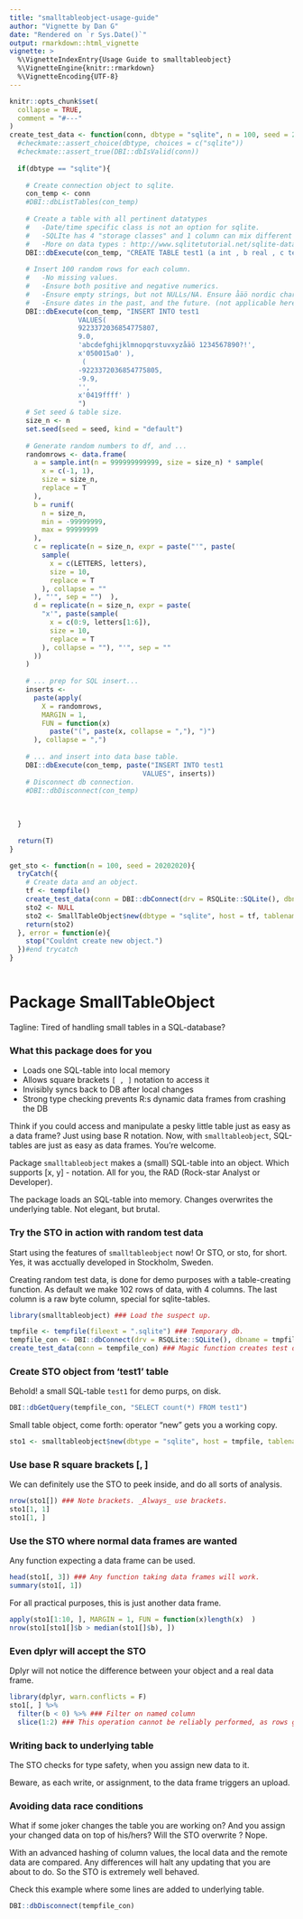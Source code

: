 ```yaml
---
title: "smalltableobject-usage-guide"
author: "Vignette by Dan G"
date: "Rendered on `r Sys.Date()`"
output: rmarkdown::html_vignette
vignette: >
  %\VignetteIndexEntry{Usage Guide to smalltableobject}
  %\VignetteEngine{knitr::rmarkdown}
  %\VignetteEncoding{UTF-8}
---
```


```r
knitr::opts_chunk$set(
  collapse = TRUE,
  comment = "#---"
)
create_test_data <- function(conn, dbtype = "sqlite", n = 100, seed = 20190427){
  #checkmate::assert_choice(dbtype, choices = c("sqlite"))
  #checkmate::assert_true(DBI::dbIsValid(conn))
  
  if(dbtype == "sqlite"){
    
    # Create connection object to sqlite.
    con_temp <- conn
    #DBI::dbListTables(con_temp)
    
    # Create a table with all pertinent datatypes
    #   -Date/time specific class is not an option for sqlite.
    #   -SQLIte has 4 "storage classes" and 1 column can mix different types(!).
    #   -More on data types : http://www.sqlitetutorial.net/sqlite-data-types/
    DBI::dbExecute(con_temp, "CREATE TABLE test1 (a int , b real , c text , d blob )")
    
    # Insert 100 random rows for each column.
    #   -No missing values.
    #   -Ensure both positive and negative numerics.
    #   -Ensure empty strings, but not NULLs/NA. Ensure åäö nordic characters in strings.
    #   -Ensure dates in the past, and the future. (not applicable here)
    DBI::dbExecute(con_temp, "INSERT INTO test1
                 VALUES(  
                 9223372036854775807, 
                 9.0, 
                 'abcdefghijklmnopqrstuvxyzåäö 1234567890?!', 
                 x'050015a0' ), 
                  ( 
                 -9223372036854775805, 
                 -9.9, 
                 '', 
                 x'0419ffff' )
                 ")
    # Set seed & table size.
    size_n <- n
    set.seed(seed = seed, kind = "default")
    
    # Generate random numbers to df, and ...
    randomrows <- data.frame(
      a = sample.int(n = 999999999999, size = size_n) * sample(
        x = c(-1, 1),
        size = size_n,
        replace = T
      ),
      b = runif(
        n = size_n,
        min = -99999999,
        max = 99999999
      ),
      c = replicate(n = size_n, expr = paste("'", paste(
        sample(
          x = c(LETTERS, letters),
          size = 10,
          replace = T
        ), collapse = ""
      ), "'", sep = "")  ),
      d = replicate(n = size_n, expr = paste(
        "x'", paste(sample(
          x = c(0:9, letters[1:6]),
          size = 10,
          replace = T
        ), collapse = ""), "'", sep = ""
      ))
    )
    
    # ... prep for SQL insert...
    inserts <-
      paste(apply(
        X = randomrows,
        MARGIN = 1,
        FUN = function(x)
          paste("(", paste(x, collapse = ","), ")")
      ), collapse = ",")
    
    # ... and insert into data base table.
    DBI::dbExecute(con_temp, paste("INSERT INTO test1
                                 VALUES", inserts))
    # Disconnect db connection.
    #DBI::dbDisconnect(con_temp)
    
    
    
  }
  
  return(T)
}

get_sto <- function(n = 100, seed = 20202020){
  tryCatch({
    # Create data and an object.
    tf <- tempfile()
    create_test_data(conn = DBI::dbConnect(drv = RSQLite::SQLite(), dbname = tf), n = n, seed = seed)
    sto2 <- NULL
    sto2 <- SmallTableObject$new(dbtype = "sqlite", host = tf, tablename = "test1")
    return(sto2)    
  }, error = function(e){
    stop("Couldnt create new object.")
  })#end trycatch
}  



```

# Package SmallTableObject

Tagline: Tired of handling small tables in a SQL-database? 

### What this package does for you

- Loads one SQL-table into local memory
- Allows square brackets `[ , ]` notation to access it
- Invisibly syncs back to DB after local changes
- Strong type checking prevents R:s dynamic data frames from crashing the DB


Think if you could access and manipulate a pesky little table just as easy as a data frame? Just using base R notation. Now, with `smalltableobject`, SQL-tables are just as easy as data frames. You're welcome.

Package `smalltableobject` makes a (small) SQL-table into an object. Which supports [x, y] - notation. All for you, the RAD (Rock-star Analyst or Developer). 

The package loads an SQL-table into memory. Changes overwrites the underlying table. Not elegant, but brutal.


### Try the STO in action with random test data

Start using the features of `smalltableobject` now! Or STO, or sto, for short. Yes, it was acctually developed in Stockholm, Sweden.

Creating random test data, is done for demo purposes with a table-creating function. As default we make 102 rows of data, with 4 columns. The last column is a raw byte column, special for sqlite-tables.

```r
library(smalltableobject) ### Load the suspect up.

tmpfile <- tempfile(fileext = ".sqlite") ### Temporary db.
tempfile_con <- DBI::dbConnect(drv = RSQLite::SQLite(), dbname = tmpfile) ### Connection.
create_test_data(conn = tempfile_con) ### Magic function creates test data.
```


### Create STO object from 'test1' table

Behold! a small SQL-table `test1` for demo purps, on disk.

```r
DBI::dbGetQuery(tempfile_con, "SELECT count(*) FROM test1")
```

Small table object, come forth: operator "new" gets you a working copy.

```r
sto1 <- smalltableobject$new(dbtype = "sqlite", host = tmpfile, tablename = "test1")
```


### Use base R square brackets [, ]
We can definitely use the STO to peek inside, and do all sorts of analysis.

```r
nrow(sto1[]) ### Note brackets. _Always_ use brackets.
sto1[1, 1]
sto1[1, ]
```

### Use the STO where normal data frames are wanted
Any function expecting a data frame can be used.

```r
head(sto1[, 3]) ### Any function taking data frames will work.
summary(sto1[, 1])
```


For all practical purposes, this is just another data frame.

```r
apply(sto1[1:10, ], MARGIN = 1, FUN = function(x)length(x)  )
nrow(sto1[sto1[]$b > median(sto1[]$b), ])
```

### Even dplyr will accept the STO

Dplyr will not notice the difference between your object and a real data frame.

```r
library(dplyr, warn.conflicts = F)
sto1[, ] %>% 
  filter(b < 0) %>% ### Filter on named column
  slice(1:2) ### This operation cannot be reliably performed, as rows gets shuffled.
```

### Writing back to underlying table

The STO checks for type safety, when you assign new data to it.

Beware, as each write, or assignment, to the data frame triggers an upload.



### Avoiding data race conditions

What if some joker changes the table you are working on? And you assign your changed data on top of his/hers? Will the STO overwrite ? Nope.

With an advanced hashing of column values, the local data and the remote data are compared. Any differences will halt any updating that you are about to do. So the STO is extremely well behaved.

Check this example where some lines are added to underlying table.



```r
DBI::dbDisconnect(tempfile_con)
```

